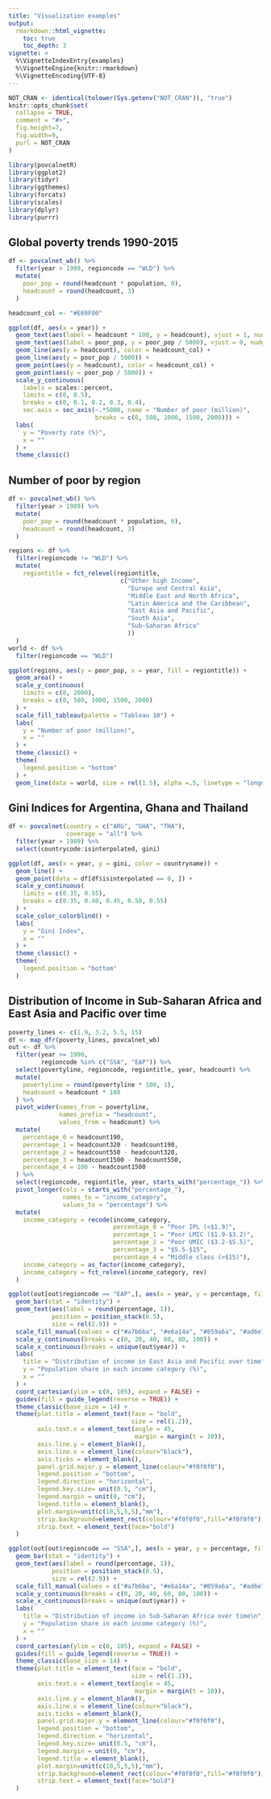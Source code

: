 ```yaml
---
title: "Visualization examples"
output: 
  rmarkdown::html_vignette:
    toc: true
    toc_depth: 3
vignette: >
  %\VignetteIndexEntry{examples}
  %\VignetteEngine{knitr::rmarkdown}
  %\VignetteEncoding{UTF-8}
---
```


```r
NOT_CRAN <- identical(tolower(Sys.getenv("NOT_CRAN")), "true")
knitr::opts_chunk$set(
  collapse = TRUE,
  comment = "#>",
  fig.height=7, 
  fig.width=9,
  purl = NOT_CRAN
)
```

```r
library(povcalnetR)
library(ggplot2)
library(tidyr)
library(ggthemes)
library(forcats)
library(scales)
library(dplyr)
library(purrr)
```

## Global poverty trends 1990-2015  

```r
df <- povcalnet_wb() %>%
  filter(year > 1989, regioncode == "WLD") %>%
  mutate(
    poor_pop = round(headcount * population, 0),
    headcount = round(headcount, 3)
  )

headcount_col <- "#E69F00"

ggplot(df, aes(x = year)) +
  geom_text(aes(label = headcount * 100, y = headcount), vjust = 1, nudge_y = -0.02, color = headcount_col) +
  geom_text(aes(label = poor_pop, y = poor_pop / 5000), vjust = 0, nudge_y = 0.02) +
  geom_line(aes(y = headcount), color = headcount_col) +
  geom_line(aes(y = poor_pop / 5000)) +
  geom_point(aes(y = headcount), color = headcount_col) +
  geom_point(aes(y = poor_pop / 5000)) +
  scale_y_continuous(
    labels = scales::percent,
    limits = c(0, 0.5),
    breaks = c(0, 0.1, 0.2, 0.3, 0.4),
    sec.axis = sec_axis(~.*5000, name = "Number of poor (million)",
                        breaks = c(0, 500, 1000, 1500, 2000))) +
  labs(
    y = "Poverty rate (%)",
    x = ""
  ) +
  theme_classic()
```

## Number of poor by region
```r
df <- povcalnet_wb() %>%
  filter(year > 1989) %>%
  mutate(
    poor_pop = round(headcount * population, 0),
    headcount = round(headcount, 3)
  )

regions <- df %>%
  filter(regioncode != "WLD") %>%
  mutate(
    regiontitle = fct_relevel(regiontitle,
                               c("Other high Income",
                                 "Europe and Central Asia",
                                 "Middle East and North Africa",
                                 "Latin America and the Caribbean",
                                 "East Asia and Pacific",
                                 "South Asia",
                                 "Sub-Saharan Africa"
                                 ))
  )
world <- df %>%
  filter(regioncode == "WLD")

ggplot(regions, aes(y = poor_pop, x = year, fill = regiontitle)) +
  geom_area() +
  scale_y_continuous(
    limits = c(0, 2000),
    breaks = c(0, 500, 1000, 1500, 2000)
  ) +
  scale_fill_tableau(palette = "Tableau 10") +
  labs(
    y = "Number of poor (million)",
    x = ""
  ) +
  theme_classic() +
  theme(
    legend.position = "bottom"
  ) +
  geom_line(data = world, size = rel(1.5), alpha =.5, linetype = "longdash")
```


## Gini Indices for Argentina, Ghana and Thailand
```r
df <- povcalnet(country = c("ARG", "GHA", "THA"),
                coverage = "all") %>%
  filter(year > 1989) %>%
  select(countrycode:isinterpolated, gini)

ggplot(df, aes(x = year, y = gini, color = countryname)) +
  geom_line() +
  geom_point(data = df[df$isinterpolated == 0, ]) +
  scale_y_continuous(
    limits = c(0.35, 0.55),
    breaks = c(0.35, 0.40, 0.45, 0.50, 0.55)
  ) +
  scale_color_colorblind() +
  labs(
    y = "Gini Index",
    x = ""
  ) +
  theme_classic() +
  theme(
    legend.position = "bottom"
  )

```

## Distribution of Income in Sub-Saharan Africa and East Asia and Pacific over time
```r
poverty_lines <- c(1.9, 3.2, 5.5, 15)
df <- map_dfr(poverty_lines, povcalnet_wb)
out <- df %>%
  filter(year >= 1990,
         regioncode %in% c("SSA", "EAP")) %>%
  select(povertyline, regioncode, regiontitle, year, headcount) %>%
  mutate(
    povertyline = round(povertyline * 100, 1),
    headcount = headcount * 100
  ) %>%
  pivot_wider(names_from = povertyline,
              names_prefix = "headcount",
              values_from = headcount) %>%
  mutate(
    percentage_0 = headcount190,
    percentage_1 = headcount320 - headcount190,
    percentage_2 = headcount550 - headcount320,
    percentage_3 = headcount1500 - headcount550,
    percentage_4 = 100 - headcount1500
  ) %>%
  select(regioncode, regiontitle, year, starts_with("percentage_")) %>%
  pivot_longer(cols = starts_with("percentage_"), 
               names_to = "income_category", 
               values_to = "percentage") %>%
  mutate(
    income_category = recode(income_category,
                             percentage_0 = "Poor IPL (<$1.9)",
                             percentage_1 = "Poor LMIC ($1.9-$3.2)",
                             percentage_2 = "Poor UMIC ($3.2-$5.5)",
                             percentage_3 = "$5.5-$15",
                             percentage_4 = "Middle class (>$15)"),
    income_category = as_factor(income_category),
    income_category = fct_relevel(income_category, rev)
  )

ggplot(out[out$regioncode == "EAP",], aes(x = year, y = percentage, fill = income_category)) +
  geom_bar(stat = "identity") +
  geom_text(aes(label = round(percentage, 1)), 
            position = position_stack(0.5),
            size = rel(2.9)) +
  scale_fill_manual(values = c("#a7b6ba", "#e6a14a", "#859a6a", "#ad6e72", "#5d7a96")) +
  scale_y_continuous(breaks = c(0, 20, 40, 60, 80, 100)) +
  scale_x_continuous(breaks = unique(out$year)) +
  labs(
    title = "Distribution of income in East Asia and Pacific over time",
    y = "Population share in each income category (%)",
    x = ""
  ) +
  coord_cartesian(ylim = c(0, 105), expand = FALSE) +
  guides(fill = guide_legend(reverse = TRUE)) +
  theme_classic(base_size = 14) +
  theme(plot.title = element_text(face = "bold",
                                  size = rel(1.2)),
        axis.text.x = element_text(angle = 45,
                                   margin = margin(t = 10)), 
        axis.line.y = element_blank(),
        axis.line.x = element_line(colour="black"),
        axis.ticks = element_blank(),
        panel.grid.major.y = element_line(colour="#f0f0f0"),
        legend.position = "bottom",
        legend.direction = "horizontal",
        legend.key.size= unit(0.5, "cm"),
        legend.margin = unit(0, "cm"),
        legend.title = element_blank(),
        plot.margin=unit(c(10,5,5,5),"mm"),
        strip.background=element_rect(colour="#f0f0f0",fill="#f0f0f0"),
        strip.text = element_text(face="bold")
  )

ggplot(out[out$regioncode == "SSA",], aes(x = year, y = percentage, fill = income_category)) +
  geom_bar(stat = "identity") +
  geom_text(aes(label = round(percentage, 1)), 
            position = position_stack(0.5),
            size = rel(2.9)) +
  scale_fill_manual(values = c("#a7b6ba", "#e6a14a", "#859a6a", "#ad6e72", "#5d7a96")) +
  scale_y_continuous(breaks = c(0, 20, 40, 60, 80, 100)) +
  scale_x_continuous(breaks = unique(out$year)) +
  labs(
    title = "Distribution of income in Sub-Saharan Africa over time\n",
    y = "Population share in each income category (%)",
    x = ""
  ) +
  coord_cartesian(ylim = c(0, 105), expand = FALSE) +
  guides(fill = guide_legend(reverse = TRUE)) +
  theme_classic(base_size = 14) +
  theme(plot.title = element_text(face = "bold",
                                  size = rel(1.2)),
        axis.text.x = element_text(angle = 45,
                                   margin = margin(t = 10)), 
        axis.line.y = element_blank(),
        axis.line.x = element_line(colour="black"),
        axis.ticks = element_blank(),
        panel.grid.major.y = element_line(colour="#f0f0f0"),
        legend.position = "bottom",
        legend.direction = "horizontal",
        legend.key.size= unit(0.5, "cm"),
        legend.margin = unit(0, "cm"),
        legend.title = element_blank(),
        plot.margin=unit(c(10,5,5,5),"mm"),
        strip.background=element_rect(colour="#f0f0f0",fill="#f0f0f0"),
        strip.text = element_text(face="bold")
  )

```


